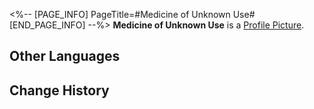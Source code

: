 <%-- [PAGE_INFO]
PageTitle=#Medicine of Unknown Use#
[END_PAGE_INFO] --%>
{{Item Infobox
|id          = 140431
|image       = Item Medicine of Unknown Use.png
|type        = Mission Item
|invCategory = Missions
|rarity      = 3
|effect      = 
|description = A mysterious medicine Screwllum handed to you. It may evoke the memories buried deep within Professor Chadwick's consciousness.
}}
'''Medicine of Unknown Use''' is a [[Profile Picture]].

==Other Languages==
{{Other Languages
|en   = Medicine of Unknown Use
|zhs  = 作用不明的药物
|zht  = 作用不明的藥物
|ja   = 効果不明の薬
|ko   = 용도를 알 수 없는 약물
|es   = Medicina de efectos desconocidos
|fr   = Remède à usage inconnu
|ru   = Лекарство неизвестного назначения
|th   = ยาที่ไม่ทราบสรรพคุณแน่ชัด
|vi   = Thuốc Không Rõ Tác Dụng
|de   = Medizin mit unbekannter Wirkung
|id   = Obat yang Tidak Diketahui Kegunaannya
|pt   = Remédio de Uso Desconhecido
}}

==Change History==
{{Change History|2.0}}